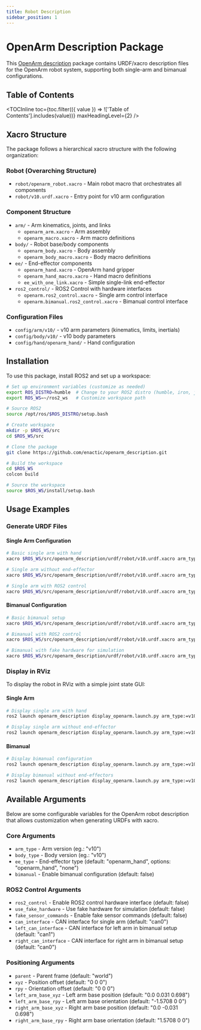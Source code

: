 ```yaml
---
title: Robot Description
sidebar_position: 1
---
```



# OpenArm Description Package

This [OpenArm description](https://github.com/enactic/openarm_description) package contains URDF/xacro description files for the OpenArm robot system, supporting both single-arm and bimanual configurations.

## Table of Contents

<TOCInline
  toc={toc.filter(({ value }) => !['Table of Contents'].includes(value))}
  maxHeadingLevel={2}
/>

## Xacro Structure

The package follows a hierarchical xacro structure with the following organization:

### Robot (Overarching Structure)
- `robot/openarm_robot.xacro` - Main robot macro that orchestrates all components
- `robot/v10.urdf.xacro` - Entry point for v10 arm configuration

### Component Structure
- `arm/` - Arm kinematics, joints, and links
  - `openarm_arm.xacro` - Arm assembly
  - `openarm_macro.xacro` - Arm macro definitions
- `body/` - Robot base/body components
  - `openarm_body.xacro` - Body assembly
  - `openarm_body_macro.xacro` - Body macro definitions
- `ee/` - End-effector components
  - `openarm_hand.xacro` - OpenArm hand gripper
  - `openarm_hand_macro.xacro` - Hand macro definitions
  - `ee_with_one_link.xacro` - Simple single-link end-effector
- `ros2_control/` - ROS2 Control with hardware interfaces
  - `openarm.ros2_control.xacro` - Single arm control interface
  - `openarm.bimanual.ros2_control.xacro` - Bimanual control interface

### Configuration Files
- `config/arm/v10/` - v10 arm parameters (kinematics, limits, inertials)
- `config/body/v10/` - v10 body parameters
- `config/hand/openarm_hand/` - Hand configuration

## Installation

To use this package, install ROS2 and set up a workspace:

```bash
# Set up environment variables (customize as needed)
export ROS_DISTRO=humble  # Change to your ROS2 distro (humble, iron, jazzy, etc.)
export ROS_WS=~/ros2_ws   # Customize workspace path

# Source ROS2
source /opt/ros/$ROS_DISTRO/setup.bash

# Create workspace
mkdir -p $ROS_WS/src
cd $ROS_WS/src

# Clone the package
git clone https://github.com/enactic/openarm_description.git

# Build the workspace
cd $ROS_WS
colcon build

# Source the workspace
source $ROS_WS/install/setup.bash
```

## Usage Examples

### Generate URDF Files

#### Single Arm Configuration
```bash
# Basic single arm with hand
xacro $ROS_WS/src/openarm_description/urdf/robot/v10.urdf.xacro arm_type:=v10 bimanual:=false > openarm_single.urdf

# Single arm without end-effector
xacro $ROS_WS/src/openarm_description/urdf/robot/v10.urdf.xacro arm_type:=v10 bimanual:=false ee_type:=none > openarm_single_no_ee.urdf

# Single arm with ROS2 control
xacro $ROS_WS/src/openarm_description/urdf/robot/v10.urdf.xacro arm_type:=v10 bimanual:=false ros2_control:=true can_interface:=can0 > openarm_single_control.urdf
```

#### Bimanual Configuration
```bash
# Basic bimanual setup
xacro $ROS_WS/src/openarm_description/urdf/robot/v10.urdf.xacro arm_type:=v10 bimanual:=true > openarm_bimanual.urdf

# Bimanual with ROS2 control
xacro $ROS_WS/src/openarm_description/urdf/robot/v10.urdf.xacro arm_type:=v10 bimanual:=true ros2_control:=true left_can_interface:=can1 right_can_interface:=can0 > openarm_bimanual_control.urdf

# Bimanual with fake hardware for simulation
xacro $ROS_WS/src/openarm_description/urdf/robot/v10.urdf.xacro arm_type:=v10 bimanual:=true ros2_control:=true use_fake_hardware:=true > openarm_bimanual_sim.urdf
```

### Display in RViz

To display the robot in RViz with a simple joint state GUI:

#### Single Arm
```bash
# Display single arm with hand
ros2 launch openarm_description display_openarm.launch.py arm_type:=v10 bimanual:=false

# Display single arm without end-effector
ros2 launch openarm_description display_openarm.launch.py arm_type:=v10 bimanual:=false ee_type:=none
```

#### Bimanual
```bash
# Display bimanual configuration
ros2 launch openarm_description display_openarm.launch.py arm_type:=v10 bimanual:=true

# Display bimanual without end-effectors
ros2 launch openarm_description display_openarm.launch.py arm_type:=v10 bimanual:=true ee_type:=none
```

## Available Arguments

Below are some configurable variables for the OpenArm robot description that allows customization when generating URDFs with xacro.


### Core Arguments
- `arm_type` - Arm version (eg.: "v10")
- `body_type` - Body version (eg.: "v10")
- `ee_type` - End-effector type (default: "openarm_hand", options: "openarm_hand", "none")
- `bimanual` - Enable bimanual configuration (default: false)

### ROS2 Control Arguments
- `ros2_control` - Enable ROS2 control hardware interface (default: false)
- `use_fake_hardware` - Use fake hardware for simulation (default: false)
- `fake_sensor_commands` - Enable fake sensor commands (default: false)
- `can_interface` - CAN interface for single arm (default: "can0")
- `left_can_interface` - CAN interface for left arm in bimanual setup (default: "can1")
- `right_can_interface` - CAN interface for right arm in bimanual setup (default: "can0")

### Positioning Arguments
- `parent` - Parent frame (default: "world")
- `xyz` - Position offset (default: "0 0 0")
- `rpy` - Orientation offset (default: "0 0 0")
- `left_arm_base_xyz` - Left arm base position (default: "0.0 0.031 0.698")
- `left_arm_base_rpy` - Left arm base orientation (default: "-1.5708 0 0")
- `right_arm_base_xyz` - Right arm base position (default: "0.0 -0.031 0.698")
- `right_arm_base_rpy` - Right arm base orientation (default: "1.5708 0 0")

